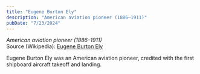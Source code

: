 ```yaml
---
title: "Eugene Burton Ely"
description: "American aviation pioneer (1886–1911)"
pubDate: "7/23/2024"
---
```


*American aviation pioneer (1886–1911)*  
Source (Wikipedia): [Eugene Burton Ely][1]

Eugene Burton Ely was an American aviation pioneer, credited with the first shipboard aircraft takeoff and landing.

[1]: https://en.wikipedia.org/wiki/Eugene_Burton_Ely
